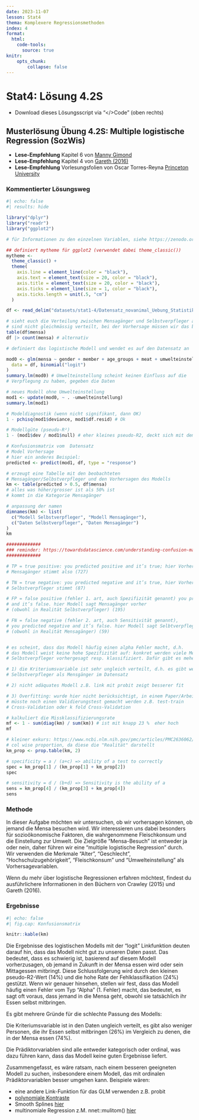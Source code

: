 ```yaml
---
date: 2023-11-07
lesson: Stat4
thema: Komplexere Regressionsmethoden
index: 4
format:
  html:
    code-tools:
      source: true
knitr:
    opts_chunk:
        collapse: false
---
```


# Stat4: Lösung 4.2S

- Download dieses Lösungsscript via "\</\>Code" (oben rechts)

## Musterlösung Übung 4.2S: Multiple logistische Regression (SozWis)

- **Lese-Empfehlung** Kapitel 6 von [Manny Gimond]( https://mgimond.github.io/Stats-in-R/Logistic.html)
- **Lese-Empfehlung** Kapitel 4 von [Gareth (2016)](http://faculty.marshall.usc.edu/gareth-james/ISL/ISLR%20Seventh%20Printing.pdf)
- **Lese-Empfehlung** Vorlesungsfolien von Oscar Torres-Reyna [Princeton University](https://www.princeton.edu/~otorres/LogitR101.pdf)

### Kommentierter Lösungsweg
```r
#| echo: false
#| results: hide

library("dplyr")
library("readr")
library("ggplot2")

# für Informationen zu den einzelnen Variablen, siehe https://zenodo.org/record/3554884/files/2020_ZHAW_vonRickenbach_Variablen_cleaned_recoded_survey_dataset_anonym_NOVANIMAL.pdf?download=1

## definiert mytheme für ggplot2 (verwendet dabei theme_classic())
mytheme <-
  theme_classic() +
  theme(
    axis.line = element_line(color = "black"),
    axis.text = element_text(size = 20, color = "black"),
    axis.title = element_text(size = 20, color = "black"),
    axis.ticks = element_line(size = 1, color = "black"),
    axis.ticks.length = unit(.5, "cm")
  )
```

```r
df <- read_delim("datasets/stat1-4/Datensatz_novanimal_Uebung_Statistik4.2.csv", delim = ";")

# sieht euch die Verteilung zwischen Mensagänger und Selbstverpfleger an
# sind nicht gleichmässig verteilt, bei der Vorhersage müssen wir das berücksichtigen
table(df$mensa)
df |> count(mensa) # alternativ

# definiert das logistische Modell und wendet es auf den Datensatz an

mod0 <- glm(mensa ~ gender + member + age_groups + meat + umwelteinstellung,
  data = df, binomial("logit")
)
summary.lm(mod0) # Umwelteinstellung scheint keinen Einfluss auf die
# Verpflegung zu haben, gegeben die Daten

# neues Modell ohne Umwelteinstellung
mod1 <- update(mod0, ~ . -umwelteinstellung)
summary.lm(mod1)

# Modeldiagnostik (wenn nicht signifikant, dann OK)
1 - pchisq(mod1$deviance, mod1$df.resid) # Ok

# Modellgüte (pseudo-R²)
1 - (mod1$dev / mod1$null) # eher kleines pseudo-R2, deckt sich mit dem R-Squared aus dem obigen output summary.lm()

# Konfusionsmatrix vom  Datensatz
# Model Vorhersage
# hier ein anderes Beispiel:
predicted <- predict(mod1, df, type = "response")

# erzeugt eine Tabelle mit den beobachteten
# Mensagänger/Selbstverpfleger und den Vorhersagen des Modells
km <- table(predicted > 0.5, df$mensa)
# alles was höher/grosser ist als 50% ist
# kommt in die Kategorie Mensagänger

# anpassung der namen
dimnames(km) <- list(
  c("Modell Selbstverpfleger", "Modell Mensagänger"),
  c("Daten Selbstverpfleger", "Daten Mensagänger")
)
km

#############
### reminder: https://towardsdatascience.com/understanding-confusion-matrix-a9ad42dcfd62
#############

# TP = true positive: you predicted positive and it’s true; hier Vorhersage
# Mensagänger stimmt also (727)

# TN = true negative: you predicted negative and it’s true, hier Vorhersage der
# Selbstverpfleger stimmt (87)

# FP = false positive (fehler 1. art, auch Spezifizität genannt) you predicted
# and it’s false. hier Modell sagt Mensagänger vorher
# (obwohl in Realität Selbstverpfleger) (195)

# FN = false negative (fehler 2. art, auch Sensitivität genannt),
# you predicted negative and it’s false. hier Modell sagt Selbtverpfleger vorher
# (obwohl in Realität Mensagänger) (59)


# es scheint, dass das Modell häufig einen alpha Fehler macht, d.h.
# das Modell weist keine hohe Spezifizität auf: konkret werden viele Mensagänger als
# Selbstverpfleger vorhergesagt resp. klassifiziert. Dafür gibt es mehere Gründe:

# 1) die Kriteriumsvariable ist sehr ungleich verteilt, d.h. es gibt weniger
# Selbstverpfleger als Mensgänger im Datensatz

# 2) nicht adäquates Modell z.B. link mit probit zeigt besserer fit

# 3) Overfitting: wurde hier nicht berücksichtigt, in einem Paper/Arbeit
# müsste noch einen Validierungstest gemacht werden z.B. test-train
# Cross-Validation oder k fold Cross-Validation

# kalkuliert die Missklassifizierungsrate
mf <- 1 - sum(diag(km) / sum(km)) # ist mit knapp 23 %  eher hoch
mf

# kleiner exkurs: https://www.ncbi.nlm.nih.gov/pmc/articles/PMC2636062/
# col wise proportion, da diese die "Realität" darstellt
km_prop <- prop.table(km, 2)

# specificity = a / (a+c) => ability of a test to correctly
spec = km_prop[1] / (km_prop[1] + km_prop[2])
spec

# sensitivity = d / (b+d) => Sensitivity is the ability of a
sens = km_prop[4] / (km_prop[3] + km_prop[4])
sens
```

### Methode

In dieser Aufgabe möchten wir untersuchen, ob wir vorhersagen können, ob jemand die Mensa besuchen wird. Wir interessieren uns dabei besonders für sozioökonomische Faktoren, die wahrgenommene Fleischkonsum und die Einstellung zur Umwelt. Die Zielgröße "Mensa-Besuch" ist entweder ja oder nein, daher führen wir eine "multiple logistische Regression" durch. Wir verwenden die Merkmale "Alter", "Geschlecht", "Hochschulzugehörigkeit", "Fleischkonsum" und "Umwelteinstellung" als Vorhersagevariablen. 

Wenn du mehr über logistische Regressionen erfahren möchtest, findest du ausführlichere Informationen in den Büchern von Crawley (2015) und Gareth (2016).

### Ergebnisse
```r
#| echo: false
#| fig.cap: Konfusionsmatrix

knitr::kable(km)
```

Die Ergebnisse des logistischen Modells mit der "logit" Linkfunktion deuten darauf hin, dass das Modell nicht gut zu unseren Daten passt. Das bedeutet, dass es schwierig ist, basierend auf diesem Modell vorherzusagen, ob jemand in Zukunft in der Mensa essen wird oder sein Mittagessen mitbringt. Diese Schlussfolgerung wird durch den kleinen pseudo-R2-Wert (14%) und die hohe Rate der Fehlklassifikation (24%) gestützt. Wenn wir genauer hinsehen, stellen wir fest, dass das Modell häufig einen Fehler vom Typ "Alpha" (1. Fehler) macht, das bedeutet, es sagt oft voraus, dass jemand in die Mensa geht, obwohl sie tatsächlich ihr Essen selbst mitbringen.

Es gibt mehrere Gründe für die schlechte Passung des Modells:

Die Kriteriumsvariable ist in den Daten ungleich verteilt, es gibt also weniger Personen, die ihr Essen selbst mitbringen (26%) im Vergleich zu denen, die in der Mensa essen (74%).

Die Prädiktorvariablen sind alle entweder kategorisch oder ordinal, was dazu führen kann, dass das Modell keine guten Ergebnisse liefert.

Zusammengefasst, es wäre ratsam, nach einem besseren geeigneten Modell zu suchen, insbesondere einem Modell, das mit ordinalen Prädiktorvariablen besser umgehen kann. Beispiele wären:

- eine andere Link-Funktion für das GLM verwenden z.B. probit 
- [polynomiale Kontraste](https://stats.stackexchange.com/questions/195246/how-to-handle-ordinal-categorical-variable-as-independent-variable)
- Smooth Splines [hier](https://www.frontiersin.org/articles/10.3389/fams.2017.00015/full)
- multinomiale Regression z.M. nnet::mulitom() [hier](https://stats.idre.ucla.edu/r/dae/multinomial-logistic-regression/) 
